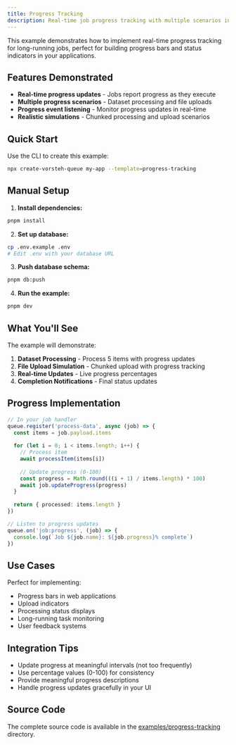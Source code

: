 ```yaml
---
title: Progress Tracking
description: Real-time job progress tracking with multiple scenarios including dataset processing and file uploads.
---
```


This example demonstrates how to implement real-time progress tracking for long-running jobs, perfect for building progress bars and status indicators in your applications.

## Features Demonstrated

- **Real-time progress updates** - Jobs report progress as they execute
- **Multiple progress scenarios** - Dataset processing and file uploads
- **Progress event listening** - Monitor progress updates in real-time
- **Realistic simulations** - Chunked processing and upload scenarios

## Quick Start

Use the CLI to create this example:

```bash
npx create-vorsteh-queue my-app --template=progress-tracking
```

## Manual Setup

1. **Install dependencies:**
```bash
pnpm install
```

2. **Set up database:**
```bash
cp .env.example .env
# Edit .env with your database URL
```

3. **Push database schema:**
```bash
pnpm db:push
```

4. **Run the example:**
```bash
pnpm dev
```

## What You'll See

The example will demonstrate:

1. **Dataset Processing** - Process 5 items with progress updates
2. **File Upload Simulation** - Chunked upload with progress tracking
3. **Real-time Updates** - Live progress percentages
4. **Completion Notifications** - Final status updates

## Progress Implementation

```typescript
// In your job handler
queue.register('process-data', async (job) => {
  const items = job.payload.items
  
  for (let i = 0; i < items.length; i++) {
    // Process item
    await processItem(items[i])
    
    // Update progress (0-100)
    const progress = Math.round(((i + 1) / items.length) * 100)
    await job.updateProgress(progress)
  }
  
  return { processed: items.length }
})

// Listen to progress updates
queue.on('job:progress', (job) => {
  console.log(`Job ${job.name}: ${job.progress}% complete`)
})
```

## Use Cases

Perfect for implementing:
- Progress bars in web applications
- Upload indicators
- Processing status displays
- Long-running task monitoring
- User feedback systems

## Integration Tips

- Update progress at meaningful intervals (not too frequently)
- Use percentage values (0-100) for consistency
- Provide meaningful progress descriptions
- Handle progress updates gracefully in your UI

## Source Code

The complete source code is available in the [examples/progress-tracking](https://github.com/noxify/vorsteh-queue/tree/main/examples/progress-tracking) directory.